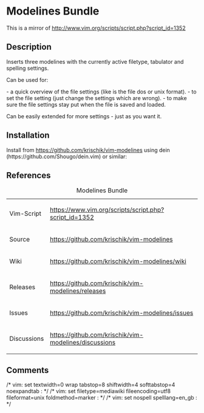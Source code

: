 = Modelines Bundle =

This is a mirror of http://www.vim.org/scripts/script.php?script_id=1352

== Description ==

Inserts three modelines with the currently active filetype, tabulator and spelling settings.

Can be used for:

- a quick overview of the file settings (like is the file dos or unix format).
- to set the file setting (just change the settings which are wrong).
- to make sure the file settings stay put when the file is saved and loaded.

Can be easily extended for more settings - just as you want it.

== Installation ==

Install from https://github.com/krischik/vim-modelines using dein (https://github.com/Shougo/dein.vim) or similar:

{{code|lang=vim|
call dein#begin('$HOME/vimfiles/bundles')
call dein#add('krischik/vim-modelines')
call dein#end()
call dein#install()
}}

== References ==

{|
|+ Modelines Bundle
|-
| Vim-Script	|| https://www.vim.org/scripts/script.php?script_id=1352
|-
| Source	|| https://github.com/krischik/vim-modelines
|-
| Wiki		|| https://github.com/krischik/vim-modelines/wiki
|-
| Releases	|| https://github.com/krischik/vim-modelines/releases
|-
| Issues	|| https://github.com/krischik/vim-modelines/issues
|-
| Discussions	|| https://github.com/krischik/vim-modelines/discussions
|}

==Comments==

/* vim: set textwidth=0 wrap tabstop=8 shiftwidth=4 softtabstop=4 noexpandtab : */
/* vim: set filetype=mediawiki fileencoding=utf8 fileformat=unix foldmethod=marker : */
/* vim: set nospell spelllang=en_gb : */
